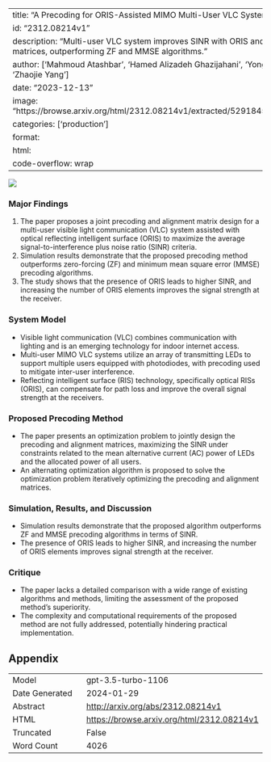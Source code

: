 
---
title: "A Precoding for ORIS-Assisted MIMO Multi-User VLC System"
id: "2312.08214v1"
description: "Multi-user VLC system improves SINR with ORIS and optimized precoding matrices, outperforming ZF and MMSE algorithms."
author: ['Mahmoud Atashbar', 'Hamed Alizadeh Ghazijahani', 'Yong Liang Guan', 'Zhaojie Yang']
date: "2023-12-13"
image: "https://browse.arxiv.org/html/2312.08214v1/extracted/5291845/system_model.png"
categories: ['production']
format:
  html:
    code-overflow: wrap
---

![](https://browse.arxiv.org/html/2312.08214v1/extracted/5291845/system_model.png)

### Major Findings

1. The paper proposes a joint precoding and alignment matrix design for a multi-user visible light communication (VLC) system assisted with optical reflecting intelligent surface (ORIS) to maximize the average signal-to-interference plus noise ratio (SINR) criteria.
2. Simulation results demonstrate that the proposed precoding method outperforms zero-forcing (ZF) and minimum mean square error (MMSE) precoding algorithms.
3. The study shows that the presence of ORIS leads to higher SINR, and increasing the number of ORIS elements improves the signal strength at the receiver.

### System Model
- Visible light communication (VLC) combines communication with lighting and is an emerging technology for indoor internet access.
- Multi-user MIMO VLC systems utilize an array of transmitting LEDs to support multiple users equipped with photodiodes, with precoding used to mitigate inter-user interference.
- Reflecting intelligent surface (RIS) technology, specifically optical RISs (ORIS), can compensate for path loss and improve the overall signal strength at the receivers.

### Proposed Precoding Method
- The paper presents an optimization problem to jointly design the precoding and alignment matrices, maximizing the SINR under constraints related to the mean alternative current (AC) power of LEDs and the allocated power of all users.
- An alternating optimization algorithm is proposed to solve the optimization problem iteratively optimizing the precoding and alignment matrices.

### Simulation, Results, and Discussion
- Simulation results demonstrate that the proposed algorithm outperforms ZF and MMSE precoding algorithms in terms of SINR.
- The presence of ORIS leads to higher SINR, and increasing the number of ORIS elements improves signal strength at the receiver.

### Critique
- The paper lacks a detailed comparison with a wide range of existing algorithms and methods, limiting the assessment of the proposed method's superiority.
- The complexity and computational requirements of the proposed method are not fully addressed, potentially hindering practical implementation.

## Appendix

|          |          |
|----------|----------|
| Model     | gpt-3.5-turbo-1106       |
| Date Generated     | 2024-01-29       |
| Abstract | [http://arxiv.org/abs/2312.08214v1](http://arxiv.org/abs/2312.08214v1)        |
| HTML     | [https://browse.arxiv.org/html/2312.08214v1](https://browse.arxiv.org/html/2312.08214v1)       |
| Truncated       | False       |
| Word Count       | 4026       |